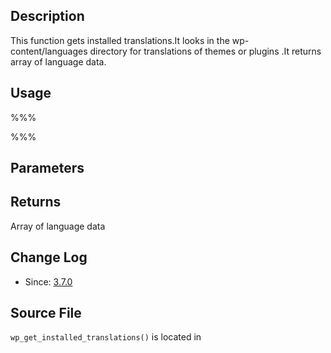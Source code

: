 == Description ==

This function gets installed translations.It looks in the wp-content/languages directory for translations of themes or plugins .It returns array of language data.

== Usage ==

%%% <?php wp_get_installed_translations( $type ); ?> %%%

== Parameters ==

{{Parameter|$type|string| string is either themes or plugins or core required}}

== Returns ==

Array of language data

== Change Log ==

* Since: [[Version_3.7|3.7.0]]

== Source File ==

<tt>wp_get_installed_translations()</tt> is located in {{Trac|wp-includes/l10n.php#L751}}